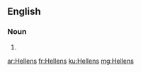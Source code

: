 ==English==

===Noun===
{{head|en}}

# {{plural of|Hellen}}

[[ar:Hellens]]
[[fr:Hellens]]
[[ku:Hellens]]
[[mg:Hellens]]